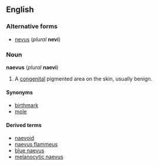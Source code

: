 {{wikipedia}}
==English==
===Alternative forms===
*[[nevus]] (''plural'' '''nevi''')

===Noun===
'''naevus''' (''plural'' '''naevi''')

# {{anatomy}} A [[congenital]] pigmented area on the skin, usually benign.

====Synonyms====
*[[birthmark]]
*[[mole]]

====Derived terms====
*[[naevoid]]
*[[naevus flammeus]]
*[[blue naevus]]
*[[melanocytic naevus]]